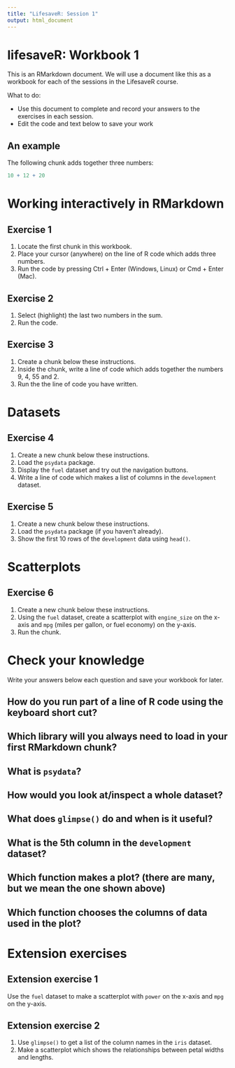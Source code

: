 ```yaml
---
title: "LifesaveR: Session 1"
output: html_document
---
```


# lifesaveR: Workbook 1

This is an RMarkdown document. We will use a document like this as a workbook for
each of the sessions in the LifesaveR course.

What to do:

- Use this document to complete and record your answers to the exercises in each session.
- Edit the code and text below to save your work

## An example

The following chunk adds together three numbers:

```r
10 + 12 + 20
```

# Working interactively in RMarkdown {#interactive}

## Exercise 1

1. Locate the first chunk in this workbook.
2. Place your cursor (anywhere) on the line of R code which adds three numbers.
3. Run the code by pressing Ctrl + Enter (Windows, Linux) or Cmd + Enter (Mac).

## Exercise 2

1. Select (highlight) the last two numbers in the sum.
2. Run the code.

## Exercise 3

1. Create a chunk below these instructions.
2. Inside the chunk, write a line of code which adds together the numbers 9, 4, 55 and 2.
3. Run the the line of code you have written.

# Datasets

## Exercise 4

1. Create a new chunk below these instructions.
2. Load the `psydata` package.
3. Display the `fuel` dataset and try out the navigation buttons.
4. Write a line of code which makes a list of columns in the `development` dataset.

## Exercise 5

1. Create a new chunk below these instructions.
2. Load the `psydata` package (if you haven't already).
3. Show the first 10 rows of the `development` data using `head()`.

# Scatterplots

## Exercise 6

1. Create a new chunk below these instructions.
2. Using the `fuel` dataset, create a scatterplot with `engine_size` on the x-axis and `mpg` (miles per gallon, or fuel economy) on the y-axis.
3. Run the chunk.

# Check your knowledge

Write your answers below each question and save your workbook for later.


## How do you run part of a line of R code using the keyboard short cut?

## Which library will you always need to load in your first RMarkdown chunk?

## What is `psydata`?

## How would you look at/inspect a whole dataset?

## What does `glimpse()` do and when is it useful?

## What is the 5th column in the `development` dataset?

## Which function makes a plot? (there are many, but we mean the one shown above)

## Which function chooses the columns of data used in the plot?

# Extension exercises

## Extension exercise 1

Use the `fuel` dataset to make a scatterplot with `power` on the x-axis and `mpg` on the y-axis.

## Extension exercise 2

1. Use `glimpse()` to get a list of the column names in the `iris` dataset.
2. Make a scatterplot which shows the relationships between petal widths and lengths.
